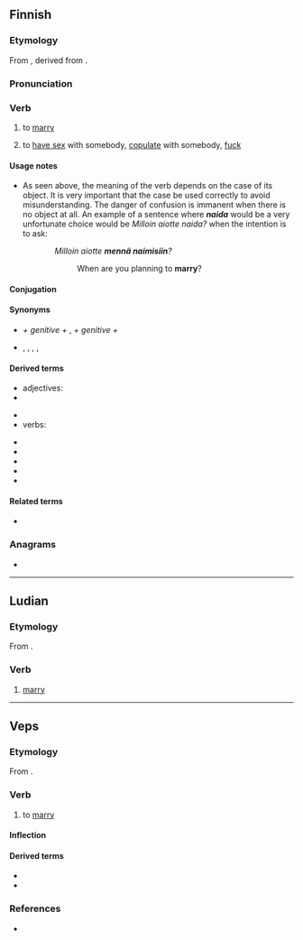 {{also|naidā}}
==Finnish==

===Etymology===
From {{inh|fi|fiu-fin-pro|*naidak}}, derived from {{der|fi|fiu-pro|*naxe-}}.

===Pronunciation===
{{fi-pronunciation|*}}

===Verb===
{{fi-verb}}

# {{lb|fi|transitive|+ genitive-accusative}} to [[marry]]
#: {{ux|fi|'''Nain''' eilen Anna'''n'''.|I '''married''' Anna yesterday.}}
# {{lb|fi|transitive|vulgar|+ partitive}} to [[have sex]] with somebody, [[copulate]] with somebody, [[fuck]]
#: {{ux|fi|'''Nain''' eilen Anna'''a'''.|I '''fucked''' Anna yesterday.}}

====Usage notes====
* As seen above, the meaning of the verb depends on the case of its object. It is very important that the case be used correctly to avoid misunderstanding. The danger of confusion is immanent when there is no object at all. An example of a sentence where '''''naida''''' would be a very unfortunate choice would be ''Milloin aiotte naida?'' when the intention is to ask:
:: ''Milloin aiotte '''mennä naimisiin'''?''
::: When are you planning to '''marry'''?

====Conjugation====
{{fi-conj-voida|nai|a}}

====Synonyms====
* {{sense|to marry}} {{l|fi|mennä naimisiin}} ''+ genitive +'' {{l|fi|kanssa}}, {{l|fi|avioitua}} ''+ genitive +'' {{l|fi|kanssa}}
* {{sense|to copulate; vulgar}} {{l|fi|panna}}, {{l|fi|nussia}}, {{l|fi|hässiä}}, {{l|fi|kuksia}}, {{l|fi|bylsiä}}

====Derived terms====
{{der-top}}
* adjectives: {{l|fi|naimaton}}
* {{l|fi|mennä naimisiin}}
{{der-mid}}
* {{l|fi|vastanainut}}
* verbs: {{l|fi|naittaa}}
{{der-bottom}}
* {{l|fi|naimaikä}}
* {{l|fi|naimakauppa}}
* {{l|fi|naimaonni}}
* {{l|fi|naimapuuha}}
* {{l|fi|naimatarjous}}

====Related terms====
* {{l|fi|nainen}}

===Anagrams===
* {{anagrams|fi|a=aadin|aidan|diana}}

----

==Ludian==

===Etymology===
From {{inh|lud|fiu-fin-pro|*naidak}}.

===Verb===
{{head|lud|verb}}

# [[marry]]

----

==Veps==

===Etymology===
From {{inh|vep|fiu-fin-pro|*naidak}}.

===Verb===
{{vep-verb}}

# to [[marry]] {{gloss|a woman}}

====Inflection====
{{vep-conj-stems|nai|da|b}}

====Derived terms====
* {{l|vep|naimatoi}}
* {{l|vep|naitta}}

===References===
* {{R:vep:UVVV|жениться}}